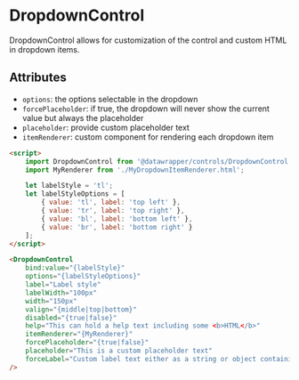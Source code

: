 # DropdownControl

DropdownControl allows for customization of the control and custom HTML in dropdown items.

## Attributes

-   `options`: the options selectable in the dropdown
-   `forcePlaceholder`: if true, the dropdown will never show the current value but always the placeholder
-   `placeholder`: provide custom placeholder text
-   `itemRenderer`: custom component for rendering each dropdown item

```html
<script>
    import DropdownControl from '@datawrapper/controls/DropdownControl.svelte';
    import MyRenderer from './MyDropdownItemRenderer.html';

    let labelStyle = 'tl';
    let labelStyleOptions = [
        { value: 'tl', label: 'top left' },
        { value: 'tr', label: 'top right' },
        { value: 'bl', label: 'bottom left' },
        { value: 'br', label: 'bottom right' }
    ];
</script>

<DropdownControl
    bind:value="{labelStyle}"
    options="{labelStyleOptions}"
    label="Label style"
    labelWidth="100px"
    width="150px"
    valign="{middle|top|bottom}"
    disabled="{true|false}"
    help="This can hold a help text including some <b>HTML</b>"
    itemRenderer="{MyRenderer}"
    forcePlaceholder="{true|false}"
    placeholder="This is a custom placeholder text"
    forceLabel="Custom label text either as a string or object containing at least the `label` property"
/>
```
